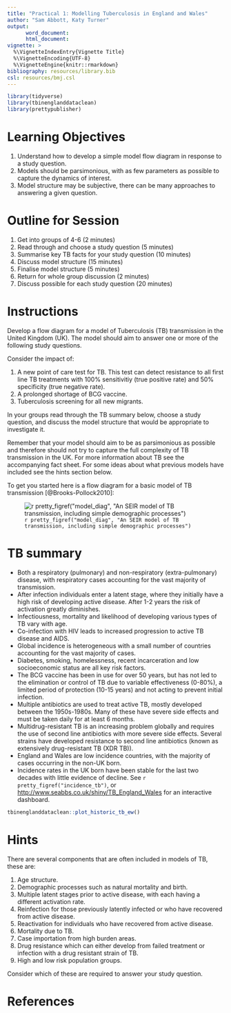 ```yaml
---
title: "Practical 1: Modelling Tuberculosis in England and Wales"
author: "Sam Abbott, Katy Turner"
output: 
      word_document:
      html_document:
vignette: >
  %\VignetteIndexEntry{Vignette Title}
  %\VignetteEncoding{UTF-8}
  %\VignetteEngine{knitr::rmarkdown}
bibliography: resources/library.bib  
csl: resources/bmj.csl
---
```


```r
library(tidyverse)
library(tbinenglanddataclean)
library(prettypublisher)
```

# Learning Objectives

1. Understand how to develop a simple model flow diagram in response to a study question.
1. Models should be parsimonious, with as few parameters as possible to capture the dynamics of interest.
1. Model structure may be subjective, there can be many approaches to answering a given question.

# Outline for Session

1. Get into groups of 4-6 (2 minutes)
1. Read through and choose a study question (5 minutes)
1. Summarise key TB facts for your study question (10 minutes)
1. Discuss model structure (15 minutes)
1. Finalise model structure (5 minutes) 
1. Return for whole group discussion (2 minutes)
1. Discuss possible for each study question (20 minutes)

# Instructions

Develop a flow diagram for a model of Tuberculosis (TB) transmission in the United Kingdom (UK). The model should aim to answer one or more of the following study questions. 

Consider the impact of: 

1. A new point of care test for TB. This test can detect resistance to all first line TB treatments with 100% sensitivitiy (true positive rate) and 50% specificity (true negative rate). 
1. A prolonged shortage of BCG vaccine.
1. Tuberculosis screening for all new migrants.

In your groups read through the TB summary below, choose a study question, and discuss the model structure that would be appropriate to investigate it. 

Remember that your model should aim to be as parsimonious as possible and therefore should not try to capture the full complexity of TB transmission in the UK. For more information about TB see the accompanying fact sheet. For some ideas about what previous models have included see the hints section below. 

To get you started here is a flow diagram for a basic model of TB transmission [@Brooks-Pollock2010]:

![`r pretty_figref("model_diag", "An SEIR model of TB transmission, including simple demographic processes")`](./resources/SEIR_flow_diag.png)

# TB summary

- Both a respiratory (pulmonary) and non-respiratory (extra-pulmonary) disease, with respiratory cases accounting for the vast majority of transmission.
- After infection individuals enter a latent stage, where they initially have a high risk of developing active disease. After 1-2 years the risk of activation greatly diminishes.
- Infectiousness, mortality and likelihood of developing various types of TB vary with age.
- Co-infection with HIV leads to increased progression to active TB disease and AIDS.
- Global incidence is heterogeneous with a small number of countries accounting for the vast majority of cases.
- Diabetes, smoking, homelessness, recent incarceration and low socioeconomic status are all key risk factors.
- The BCG vaccine has been in use for over 50 years, but  has not led to the elimination or control of TB due to variable effectiveness (0-80%), a limited period of protection (10-15 years) and not acting to prevent initial infection.
- Multiple antibiotics are used to treat active TB, mostly developed between the 1950s-1980s. Many of these have severe side effects and must be taken daily for at least 6 months.
- Multidrug-resistant TB is an increasing problem globally and requires the use of second line antibiotics with more severe side effects. Several strains have developed resistance to second line antibiotics (known as extensively drug-resistant TB (XDR TB)).
- England and Wales are low incidence countries, with the majority of cases occurring in the non-UK born.
- Incidence rates in the UK born have been stable for the last two decades with little evidence of decline. See `r pretty_figref("incidence_tb")`, or [http://www.seabbs.co.uk/shiny/TB_England_Wales](http://www.seabbs.co.uk/shiny/TB_England_Wales) for an interactive dashboard.

```r
tbinenglanddataclean::plot_historic_tb_ew()
```

# Hints

There are several components that are often included in models of TB, these are:

1. Age structure.
1. Demographic processes such as natural mortality and birth.
1. Multiple latent stages prior to active disease, with each having a different activation rate.
1. Reinfection for those previously latently infected or who have recovered from active disease.
1. Reactivation for individuals who have recovered from active disease.
1. Mortality due to TB.
1. Case importation from high burden areas.
1. Drug resistance which can either develop from failed treatment or infection with a drug resistant strain of TB.
1. High and low risk population groups.


Consider which of these are required to answer your study question.

# References